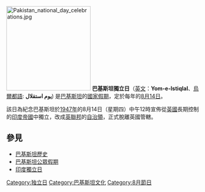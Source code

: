 [[File:Pakistan_national_day_celebrations.jpg|220px]]
'''巴基斯坦獨立日'''（[[英文|英文]]：'''Yom-e-Istiqlal'''、[[烏爾都語|烏爾都語]]: '''یوم استقلال''') 是[[巴基斯坦|巴基斯坦]]的[[國家假期|國家假期]]，定於每年的[[8月14日|8月14日]]。

該日為紀念巴基斯坦於[[1947年|1947年]]的8月14日（星期四）中午12時宣佈從[[英國|英國]]長期控制的[[印度帝國|印度帝國]]中獨立，改成[[英聯邦|英聯邦]]的[[自治領|自治領]]，正式脫離英國管轄。

== 參見 ==
* [[巴基斯坦歷史|巴基斯坦歷史]]
* [[巴基斯坦公眾假期|巴基斯坦公眾假期]]
* [[印度獨立日|印度獨立日]]

{{Pakistan-stub}}

[[Category:独立日|Category:独立日]]
[[Category:巴基斯坦文化|Category:巴基斯坦文化]]
[[Category:8月節日|Category:8月節日]]